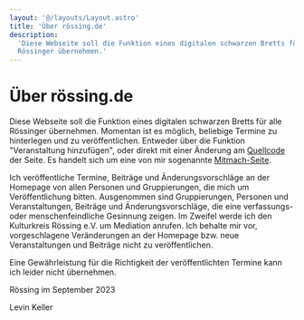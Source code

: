 ```yaml
---
layout: '@/layouts/Layout.astro'
title: 'Über rössing.de'
description:
  'Diese Webseite soll die Funktion eines digitalen schwarzen Bretts für alle
  Rössinger übernehmen.'
---
```


<div className="container mx-auto prose prose-slate dark:prose-invert p-4">

# Über rössing.de

Diese Webseite soll die Funktion eines digitalen schwarzen Bretts für alle
Rössinger übernehmen. Momentan ist es möglich, beliebige Termine zu hinterlegen
und zu veröffentlichen. Entweder über die Funktion "Veranstaltung hinzufügen",
oder direkt mit einer Änderung am
[Quellcode](https://github.com/levino/roessing.de) der Seite. Es handelt sich um
eine von mir sogenannte
[Mitmach-Seite](https://www.levinkeller.de/docs/software/collaborative-homepage).

Ich veröffentliche Termine, Beiträge und Änderungsvorschläge an der Homepage von
allen Personen und Gruppierungen, die mich um Veröffentlichung bitten.
Ausgenommen sind Gruppierungen, Personen und Veranstaltungen, Beiträge und
Änderungsvorschläge, die eine verfassungs- oder menschenfeindliche Gesinnung
zeigen. Im Zweifel werde ich den Kulturkreis Rössing e.V. um Mediation anrufen.
Ich behalte mir vor, vorgeschlagene Veränderungen an der Homepage bzw. neue
Veranstaltungen und Beiträge nicht zu veröffentlichen.

Eine Gewährleistung für die Richtigkeit der veröffentlichten Termine kann ich
leider nicht übernehmen.

Rössing im September 2023

Levin Keller

</div>
